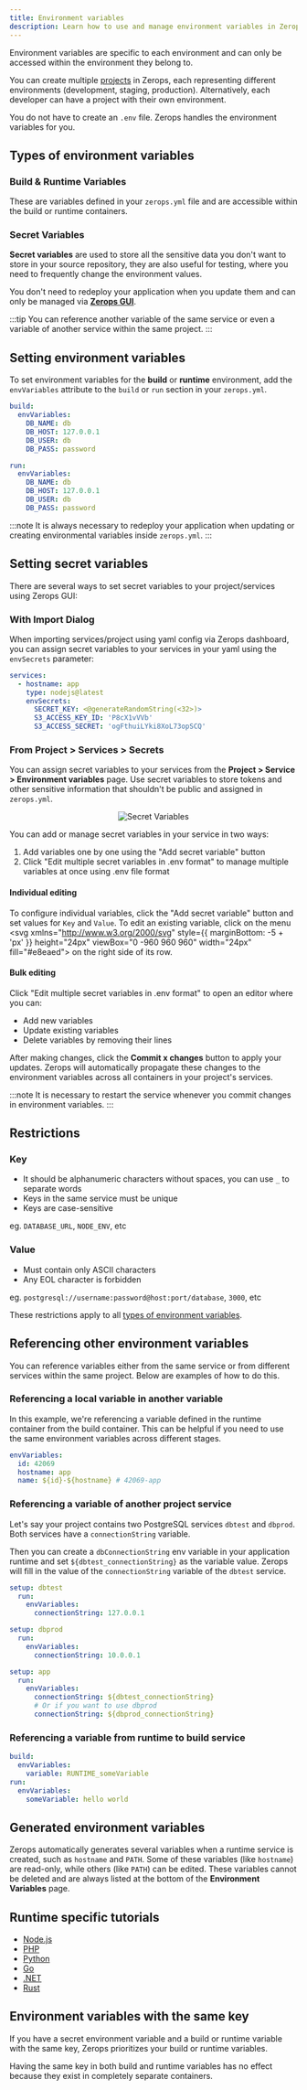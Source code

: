 ```yaml
---
title: Environment variables
description: Learn how to use and manage environment variables in Zerops
---
```



Environment variables are specific to each environment and can only be accessed within the environment they belong to.

You can create multiple [projects](/features/infrastructure#project) in Zerops, each representing different environments (development, staging, production). Alternatively, each developer can have a project with their own environment.

You do not have to create an `.env` file. Zerops handles the environment variables for you.

## Types of environment variables

### Build & Runtime Variables

These are variables defined in your `zerops.yml` file and are accessible within the build or runtime containers.

### Secret Variables

**Secret variables** are used to store all the sensitive data you don't want to store in your source repository, they are also useful for testing, where you need to frequently change the environment values.

You don't need to redeploy your application when you update them and can only be managed via [**Zerops GUI**](https://app.zerops.io/).

:::tip
You can reference another variable of the same service or even a variable of another service within the same project.
:::

## Setting environment variables

To set environment variables for the **build** or **runtime** environment, add the `envVariables` attribute to the `build` or `run` section in your `zerops.yml`.

```yml title="zerops.yml"
build:
  envVariables:
    DB_NAME: db
    DB_HOST: 127.0.0.1
    DB_USER: db
    DB_PASS: password

run:
  envVariables:
    DB_NAME: db
    DB_HOST: 127.0.0.1
    DB_USER: db
    DB_PASS: password
```

:::note
It is always necessary to redeploy your application when updating or creating environmental variables inside `zerops.yml`.
:::

## Setting secret variables

There are several ways to set secret variables to your project/services using Zerops GUI:

### With Import Dialog

When importing services/project using yaml config via Zerops dashboard, you can assign secret variables to your services in your yaml using the `envSecrets` parameter:

```yaml
services:
  - hostname: app
    type: nodejs@latest
    envSecrets:
      SECRET_KEY: <@generateRandomString(<32>)>
      S3_ACCESS_KEY_ID: 'P8cX1vVVb'
      S3_ACCESS_SECRET: 'ogFthuiLYki8XoL73opSCQ'
```

### From Project > Services > Secrets

You can assign secret variables to your services from the **Project > Service > Environment variables** page.
Use secret variables to store tokens and other sensitive information that shouldn't be public and assigned in `zerops.yml`.

<p align="center">
    <Image
    lightImage="/img/gui/secrets.webp"
    darkImage="/img/gui/secrets.webp"
    alt="Secret Variables"
  />
</p>

You can add or manage secret variables in your service in two ways:

1. Add variables one by one using the "Add secret variable" button
2. Click "Edit multiple secret variables in .env format" to manage multiple variables at once using .env file format

#### Individual editing
To configure individual variables, click the "Add secret variable" button and set values for `Key` and `Value`. To edit an existing variable, click on the menu <svg xmlns="http://www.w3.org/2000/svg" style={{ marginBottom: -5 + 'px' }} height="24px" viewBox="0 -960 960 960" width="24px" fill="#e8eaed"><path d="M480-160q-33 0-56.5-23.5T400-240q0-33 23.5-56.5T480-320q33 0 56.5 23.5T560-240q0 33-23.5 56.5T480-160Zm0-240q-33 0-56.5-23.5T400-480q0-33 23.5-56.5T480-560q33 0 56.5 23.5T560-480q0 33-23.5 56.5T480-400Zm0-240q-33 0-56.5-23.5T400-720q0-33 23.5-56.5T480-800q33 0 56.5 23.5T560-720q0 33-23.5 56.5T480-640Z"/></svg> on the right side of its row.

#### Bulk editing
Click "Edit multiple secret variables in .env format" to open an editor where you can:
- Add new variables
- Update existing variables 
- Delete variables by removing their lines

After making changes, click the **Commit x changes** button to apply your updates. Zerops will automatically propagate these changes to the environment variables across all containers in your project's services.

:::note
It is necessary to restart the service whenever you commit changes in environment variables.
:::

## Restrictions

### Key

- It should be alphanumeric characters without spaces, you can use `_` to separate words
- Keys in the same service must be unique
- Keys are case-sensitive

eg. `DATABASE_URL`, `NODE_ENV`, etc

### Value

- Must contain only ASCII characters
- Any EOL character is forbidden

eg. `postgresql://username:password@host:port/database`, `3000`, etc

These restrictions apply to all [types of environment variables](#types-of-environment-variables).

## Referencing other environment variables

You can reference variables either from the same service or from different services within the same project. Below are examples of how to do this.

### Referencing a local variable in another variable

In this example, we're referencing a variable defined in the runtime container from the build container. This can be helpful if you need to use the same environment variables across different stages.

```yml
envVariables:
  id: 42069
  hostname: app
  name: ${id}-${hostname} # 42069-app
```

### Referencing a variable of another project service

Let's say your project contains two PostgreSQL services `dbtest` and `dbprod`. Both services have a `connectionString` variable.

Then you can create a `dbConnectionString` env variable in your application runtime and set `${dbtest_connectionString}` as the variable value. Zerops will fill in the value of the `connectionString` variable of the `dbtest` service.

```yml
setup: dbtest
  run:
    envVariables:
      connectionString: 127.0.0.1

setup: dbprod
  run:
    envVariables:
      connectionString: 10.0.0.1

setup: app
  run:
    envVariables:
      connectionString: ${dbtest_connectionString}
      # Or if you want to use dbprod
      connectionString: ${dbprod_connectionString}
```

### Referencing a variable from runtime to build service

```yml
build:
  envVariables:
    variable: RUNTIME_someVariable
run:
  envVariables:
    someVariable: hello world
```

## Generated environment variables

Zerops automatically generates several variables when a runtime service is created, such as `hostname` and `PATH`. Some of these variables (like `hostname`) are read-only, while others (like `PATH`) can be edited. These variables cannot be deleted and are always listed at the bottom of the **Environment Variables** page.

## Runtime specific tutorials

- [Node.js](/nodejs/how-to/env-variables#how-to-read-env-variables-from-your-nodejs-app)
- [PHP](/php/how-to/env-variables#how-to-read-env-variables-from-your-php-app)
- [Python](/python/how-to/env-variables#how-to-read-env-variables-from-your-python-app)
- [Go](/go/how-to/env-variables#how-to-read-env-variables-from-your-go-app)
- [.NET](/dotnet/how-to/env-variables#how-to-read-env-variables-from-your-dotnet-app)
- [Rust](/rust/how-to/env-variables#how-to-read-env-variables-from-your-rust-app)

## Environment variables with the same key

If you have a secret environment variable and a build or runtime variable with the same key, Zerops prioritizes your build or runtime variables.

Having the same key in both build and runtime variables has no effect because they exist in completely separate containers.
